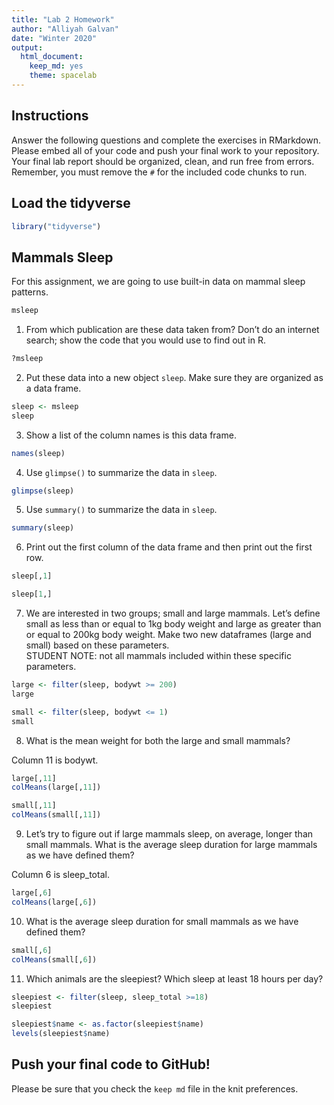 ```yaml
---
title: "Lab 2 Homework"
author: "Alliyah Galvan"
date: "Winter 2020"
output:
  html_document: 
    keep_md: yes
    theme: spacelab
---
```


## Instructions
Answer the following questions and complete the exercises in RMarkdown. Please embed all of your code and push your final work to your repository. Your final lab report should be organized, clean, and run free from errors. Remember, you must remove the `#` for the included code chunks to run.  

## Load the tidyverse
```r
library("tidyverse")
```

## Mammals Sleep
For this assignment, we are going to use built-in data on mammal sleep patterns.  
```r
msleep
```

1. From which publication are these data taken from? Don't do an internet search; show the code that you would use to find out in R.
```r
?msleep
```

2. Put these data into a new object `sleep`. Make sure they are organized as a data frame.  
```r
sleep <- msleep
sleep
```

3. Show a list of the column names is this data frame.
```r
names(sleep)
```

4. Use `glimpse()` to summarize the data in `sleep`.
```r
glimpse(sleep)
```

5. Use `summary()` to summarize the data in `sleep`.
```r
summary(sleep)
```

6. Print out the first column of the data frame and then print out the first row.
```r
sleep[,1]
```

```r
sleep[1,]
```

7. We are interested in two groups; small and large mammals. Let's define small as less than or equal to 1kg body weight and large as greater than or equal to 200kg body weight. Make two new dataframes (large and small) based on these parameters.  
STUDENT NOTE: not all mammals included within these specific parameters.
```r
large <- filter(sleep, bodywt >= 200)
large
```

```r
small <- filter(sleep, bodywt <= 1)
small
```

8. What is the mean weight for both the large and small mammals?

Column 11 is bodywt.
```r
large[,11]
colMeans(large[,11])
```

```r
small[,11]
colMeans(small[,11])
```

9. Let's try to figure out if large mammals sleep, on average, longer than small mammals. What is the average sleep duration for large mammals as we have defined them?

Column 6 is sleep_total.
```r
large[,6]
colMeans(large[,6])
```

10. What is the average sleep duration for small mammals as we have defined them?
```r
small[,6]
colMeans(small[,6])
```

11. Which animals are the sleepiest? Which sleep at least 18 hours per day?  
```r
sleepiest <- filter(sleep, sleep_total >=18)
sleepiest
```

```r
sleepiest$name <- as.factor(sleepiest$name)
levels(sleepiest$name)
```

## Push your final code to GitHub!
Please be sure that you check the `keep md` file in the knit preferences.  